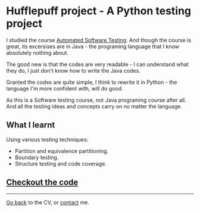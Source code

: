 
<Layout>

# Hufflepuff project - A Python testing project

I studied the course [Automated Software Testing](/automated-software-testing). And though the course is great, its excersises are in Java - the programing language that I know absolutely nothing about.

The good new is that the codes are very readable - I can understand what they do, I just don't know how to write the Java codes.

Granted the codes are quite simple, I think to rewrite it in Python - the language I'm more confident with, will do good.

As this is a Software testing course, not Java programing course after all. And all the testing ideas and concepts carry on no matter the language.

## What I learnt
Using various testing techniques:
- Partition and equivalence partitioning.
- Boundary testing.
- Structure testing and code coverage.

## [Checkout the code](https://github.com)
---
[Go back](/) to the CV, or [contact](/contact) me.

</Layout>